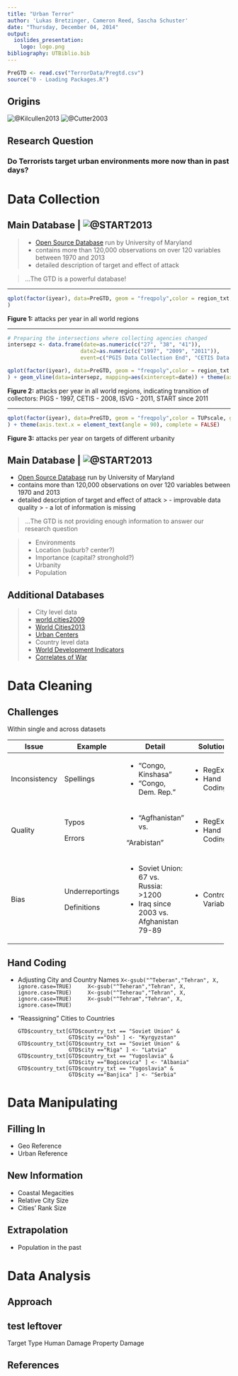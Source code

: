 ```yaml
---
title: "Urban Terror"
author: 'Lukas Bretzinger, Cameron Reed, Sascha Schuster'
date: "Thursday, December 04, 2014"
output: 
  ioslides_presentation:
    logo: logo.png
bibliography: UTBiblio.bib
---
```


```r
PreGTD <- read.csv("TerrorData/Pregtd.csv")
source("0 - Loading Packages.R")

```
## Origins

<div class="centered">
![@Kilcullen2013](http://ecx.images-amazon.com/images/I/519z2RHlGQL.jpg)
![@Cutter2003](http://img2.imagesbn.com/p/9780415946421_p0_v1_s260x420.jpg)
</div>

## Research Question {.flexbox .vcenter}


<div class="centered">
### **Do Terrorists target urban environments more now than in past days?**
</div>

# Data Collection

## Main Database | ![@START2013](http://www.start.umd.edu/gtd/images/logo-gtd.gif)

> - [Open Source Database](http://www.start.umd.edu/gtd/) run by University of Maryland
> - contains more than 120,000 observations on over 120 variables between 1970 and 2013
> - detailed description of target and effect of attack

> ...The GTD is a powerful database!

-----

```r
qplot(factor(iyear), data=PreGTD, geom = "freqpoly",color = region_txt, group = region_txt, ylab= NULL, xlab= NULL,
)
```
**Figure 1:** attacks per year in all world regions

-----

```r
# Preparing the intersections where collecting agencies changed 
intersepz <- data.frame(date=as.numeric(c("27", "38", "41")), 
                       date2=as.numeric(c("1997", "2009", "2011")), 
                       event=c("PGIS Data Collection End", "CETIS Data Collection End", "ISVG Data Collection End"))

qplot(factor(iyear), data=PreGTD, geom = "freqpoly",color = region_txt, group = region_txt, ylab= NULL, xlab= NULL,
) + geom_vline(data=intersepz, mapping=aes(xintercept=date)) + theme(axis.text.x = element_text(angle = 90), complete = FALSE, legend.position = "none")
```
**Figure 2:** attacks per year in all world regions, indicating transition of collectors: 
 PIGS - 1997, CETIS - 2008, ISVG - 2011, START since 2011
 
-----

```r
qplot(factor(iyear), data=PreGTD, geom = "freqpoly",color = TUPscale, group = TUPscale, ylab= NULL, xlab= NULL,
) + theme(axis.text.x = element_text(angle = 90), complete = FALSE)
```
**Figure 3:** attacks per year on targets of different urbanity

## Main Database | ![@START2013](http://www.start.umd.edu/gtd/images/logo-gtd.gif)

 - [Open Source Database](http://www.start.umd.edu/gtd/) run by University of Maryland
 - contains more than 120,000 observations on over 120 variables between 1970 and 2013
 - detailed description of target and effect of attack
> - improvable data quality
> - a lot of information is missing


> ...The GTD is not providing enough information to answer our research question


> * Environments 
      * Location (suburb? center?)
      * Importance (capital? stronghold?)
      * Urbanity   
      * Population

## Additional Databases

> * City level data
    + [world.cities2009](http://CRAN.R-project.org/package=maps) 
    + [World Cities2013](http://download.maxmind.com/download/geoip/database/LICENSE_WC.txt) 
    + [Urban Centers](http://en.wikipedia.org/wiki/List_of_urban_areas_by_population)
> * Country level data
    + [World Development Indicators](http://data.worldbank.org/data-catalog/world-development-indicators)
    + [Correlates of War](http://www.correlatesofwar.org/)


# Data Cleaning

## Challenges
Within single and across datasets

+---------------+----------------+-----------------------+--------------+
| Issue         | Example        | Detail                | Solution     |
+===============+================+=======================+==============+
| Inconsistency | Spellings      | - "Congo, Kinshasa"   | - RegEx      |
|               |                | - "Congo, Dem. Rep."  | - Hand Coding|
+---------------+----------------+-----------------------+--------------+
| Quality       | Typos          | - "Agfhanistan" vs.   | - RegEx      |
|               |                |                       | - Hand Coding|
|               | Errors         |  "Arabistan"          |              |
+---------------+----------------+-----------------------+--------------+
| Bias          | Underreportings| - Soviet Union: 67 vs.| - Control    |
|               |                |   Russia: >1200       | Variables    |
|               | Definitions    | - Iraq since 2003 vs. |              |
|               |                |   Afghanistan 79-89   |              |
+---------------+----------------+-----------------------+--------------+


## Hand Coding

  * Adjusting City and Country Names
    `````
    X<-gsub("^Teberan","Tehran", X, ignore.case=TRUE)
    X<-gsub("^Teheran","Tehran", X, ignore.case=TRUE)
    X<-gsub("^Teherau","Tehran", X, ignore.case=TRUE)
    X<-gsub("^Tehram","Tehran", X, ignore.case=TRUE)
    `````
* "Reassigning" Cities to Countries

    `````
    GTD$country_txt[GTD$country_txt == "Soviet Union" &
                    GTD$city =="Osh" ] <- "Kyrgyzstan"
    GTD$country_txt[GTD$country_txt == "Soviet Union" &
                    GTD$city =="Riga" ] <- "Latvia"
    GTD$country_txt[GTD$country_txt == "Yugoslavia" &
                    GTD$city =="Bogicevica" ] <- "Albania"
    GTD$country_txt[GTD$country_txt == "Yugoslavia" &
                    GTD$city =="Banjica" ] <- "Serbia"
    `````

# Data Manipulating

## Filling In

* Geo Reference
* Urban Reference

## New Information

* Coastal Megacities
* Relative City Size
* Cities' Rank Size

## Extrapolation

* Population in the past

# Data Analysis

## Approach

## test leftover



Target Type
    Human Damage
    Property Damage
    


## References